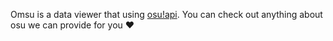 Omsu is a data viewer that using [osu!api](https://osu.ppy.sh/wiki/en/osu%21api). You can check out anything about osu we can provide for you 	&#9829;